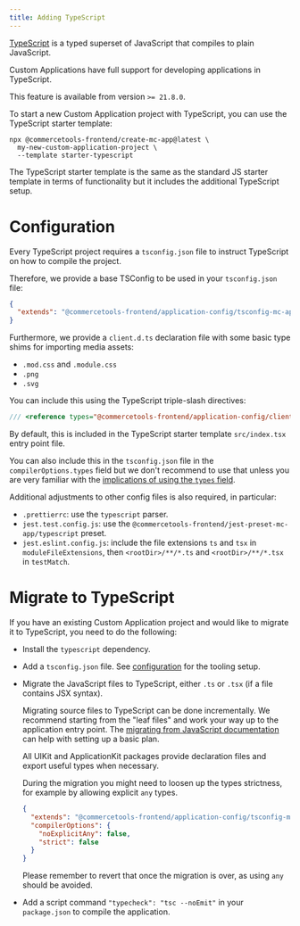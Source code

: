 ```yaml
---
title: Adding TypeScript
---
```


[TypeScript](https://www.typescriptlang.org/) is a typed superset of JavaScript that compiles to plain JavaScript.

Custom Applications have full support for developing applications in TypeScript.

<Info>

This feature is available from version `>= 21.8.0`.

</Info>

To start a new Custom Application project with TypeScript, you can use the TypeScript starter template:

```console noPromptLines="2-3"
npx @commercetools-frontend/create-mc-app@latest \
  my-new-custom-application-project \
  --template starter-typescript
```

The TypeScript starter template is the same as the standard JS starter template in terms of functionality but it includes the additional TypeScript setup.

# Configuration

Every TypeScript project requires a `tsconfig.json` file to instruct TypeScript on how to compile the project.

Therefore, we provide a base TSConfig to be used in your `tsconfig.json` file:

```json
{
  "extends": "@commercetools-frontend/application-config/tsconfig-mc-app.json"
}
```

Furthermore, we provide a `client.d.ts` declaration file with some basic type shims for importing media assets:

- `.mod.css` and `.module.css`
- `.png`
- `.svg`

You can include this using the TypeScript triple-slash directives:

```ts
/// <reference types="@commercetools-frontend/application-config/client" />
```

<Info>

By default, this is included in the TypeScript starter template `src/index.tsx` entry point file.

</Info>

You can also include this in the `tsconfig.json` file in the `compilerOptions.types` field but we don't recommend
to use that unless you are very familiar with the [implications of using the `types` field](https://www.typescriptlang.org/tsconfig#types).

Additional adjustments to other config files is also required, in particular:

- `.prettierrc`: use the `typescript` parser.
- `jest.test.config.js`: use the `@commercetools-frontend/jest-preset-mc-app/typescript` preset.
- `jest.eslint.config.js`: include the file extensions `ts` and `tsx` in `moduleFileExtensions`, then `<rootDir>/**/*.ts` and `<rootDir>/**/*.tsx` in `testMatch`.

# Migrate to TypeScript

If you have an existing Custom Application project and would like to migrate it to TypeScript, you need to do the following:

* Install the `typescript` dependency.
* Add a `tsconfig.json` file. See [configuration](#configuration) for the tooling setup.
* Migrate the JavaScript files to TypeScript, either `.ts` or `.tsx` (if a file contains JSX syntax).

  <Info>

  Migrating source files to TypeScript can be done incrementally. We recommend starting from the "leaf files" and work your way up to the application entry point.
  The [migrating from JavaScript documentation](https://www.typescriptlang.org/docs/handbook/migrating-from-javascript.html) can help with setting up a basic plan.

  All UIKit and ApplicationKit packages provide declaration files and export useful types when necessary.

  During the migration you might need to loosen up the types strictness, for example by allowing explicit `any` types.

  ```json title="tsconfig.json"
  {
    "extends": "@commercetools-frontend/application-config/tsconfig-mc-app.json",
    "compilerOptions": {
      "noExplicitAny": false,
      "strict": false
    }
  }
  ```

  Please remember to revert that once the migration is over, as using `any` should be avoided.

  </Info>

* Add a script command `"typecheck": "tsc --noEmit"` in your `package.json` to compile the application.
